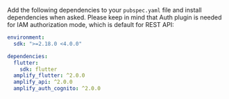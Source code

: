 Add the following dependencies to your `pubspec.yaml` file and install dependencies when asked. Please keep in mind that Auth plugin is needed for IAM authorization mode, which is default for REST API:

```yaml
environment:
  sdk: ">=2.18.0 <4.0.0"

dependencies:
  flutter:
    sdk: flutter
  amplify_flutter: ^2.0.0
  amplify_api: ^2.0.0
  amplify_auth_cognito: ^2.0.0
```
